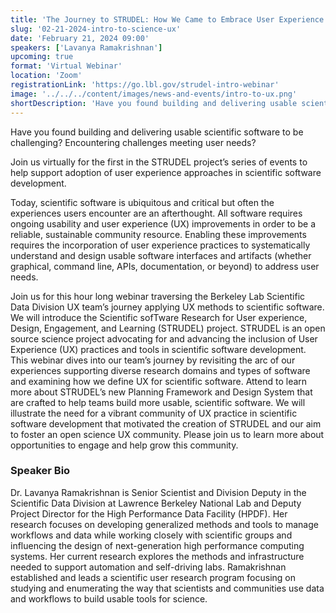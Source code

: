 ```yaml
---
title: 'The Journey to STRUDEL: How We Came to Embrace User Experience in Scientific Ecosystems'
slug: '02-21-2024-intro-to-science-ux'
date: 'February 21, 2024 09:00'
speakers: ['Lavanya Ramakrishnan']
upcoming: true
format: 'Virtual Webinar'
location: 'Zoom'
registrationLink: 'https://go.lbl.gov/strudel-intro-webinar'
image: '../../../content/images/news-and-events/intro-to-ux.png'
shortDescription: 'Have you found building and delivering usable scientific software to be challenging? Encountering challenges meeting user needs? Join us virtually for the first in the STRUDEL project’s series of events to help support adoption of user experience approaches in scientific software development.'
---
```


Have you found building and delivering usable scientific software to be challenging? Encountering challenges meeting user needs? 

Join us virtually for the first in the STRUDEL project’s series of events to help support adoption of user experience approaches in scientific software development. 

Today, scientific software is ubiquitous and critical but often the experiences users encounter are an afterthought. All software requires ongoing usability and user experience (UX) improvements in order to be a reliable, sustainable community resource. Enabling these improvements requires the incorporation of user experience practices to systematically understand and design usable software interfaces and artifacts (whether graphical, command line, APIs, documentation, or beyond) to address user needs.	

Join us for this hour long webinar traversing the Berkeley Lab Scientific Data Division UX team’s  journey applying UX methods to scientific software. We will introduce the Scientific sofTware Research for User experience, Design, Engagement, and Learning (STRUDEL) project. STRUDEL is an open source science project advocating for and advancing the inclusion of User Experience (UX) practices and tools in scientific software development. This webinar dives into our team’s journey by revisiting the arc of our experiences supporting diverse research domains and types of software and examining how we define UX for scientific software. Attend to learn more about STRUDEL’s new Planning Framework and Design System that are crafted to help teams build more usable, scientific software. We will illustrate the need for a vibrant community of UX practice in scientific software development that motivated the creation of STRUDEL and our aim to foster an open science UX community. Please join us to learn more about opportunities to engage and help grow this community.
    
### Speaker Bio

Dr. Lavanya Ramakrishnan is Senior Scientist and Division Deputy in the Scientific Data Division at Lawrence Berkeley National Lab and Deputy Project Director for the High Performance Data Facility (HPDF). Her research focuses on developing generalized methods and tools to manage workflows and data while working closely with scientific groups and influencing the design of next-generation high performance computing systems. Her current research explores the methods and infrastructure needed to support automation and self-driving labs. Ramakrishnan established and leads a scientific user research program focusing on studying and enumerating the way that scientists and communities use data and workflows to build usable tools for science. 